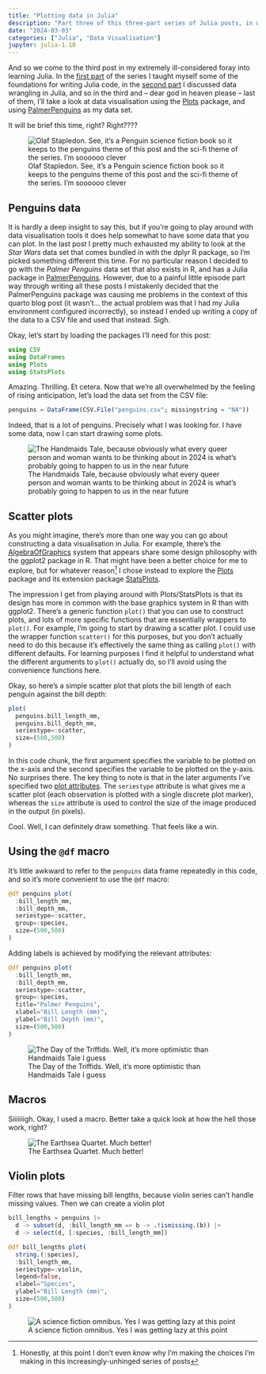 ```yaml
---
title: "Plotting data in Julia"
description: "Part three of this three-part series of Julia posts, in which I try to figure out how to draw some nice plots"
date: "2024-03-03"
categories: ["Julia", "Data Visualisation"]
jupyter: julia-1.10
--- 
```


<!--------------- post begins here ----------------->


And so we come to the third post in my extremely ill-considered foray into learning Julia. In the [first part](/posts/2024-03-01_julia-foundation/) of the series I taught myself some of the foundations for writing Julia code, in the [second part](/posts/2024-03-02_julia-data-frames/) I discussed data wrangling in Julia, and so in the third and -- dear god in heaven please -- last of them, I'll take a look at data visualisation using the [Plots](https://docs.juliaplots.org/latest/) package, and using [PalmerPenguins](https://juliapackages.com/p/palmerpenguins) as my data set.

It will be brief this time, right? Right????


::: {.column-margin}

![Olaf Stapledon. See, it's a Penguin science fiction book so it keeps to the penguins theme of this post and the sci-fi theme of the series. I'm soooooo clever](olaf-stapledon.jpg){fig-alt="Cover of 'Olaf Stapledon'"}

:::

## Penguins data

It is hardly a deep insight to say this, but if you're going to play around with data visualisation tools it does help somewhat to have some data that you can plot. In the last post I pretty much exhausted my ability to look at the *Star Wars* data set that comes bundled in with the dplyr R package, so I'm picked something different this time. For no particular reason I decided to go with the *Palmer Penguins* data set that also exists in R, and has a Julia package in [PalmerPenguins](https://juliapackages.com/p/palmerpenguins). However, due to a painful little episode part way through writing all these posts I mistakenly decided that the PalmerPenguins package was causing me problems in the context of this quarto blog post (it wasn't... the actual problem was that I had my Julia environment configured incorrectly), so instead I ended up writing a copy of the data to a CSV file and used that instead. Sigh.

Okay, let's start by loading the packages I'll need for this post:


```julia
using CSV
using DataFrames
using Plots
using StatsPlots
```

Amazing. Thrilling. Et cetera. Now that we're all overwhelmed by the feeling of rising anticipation, let's load the data set from the CSV file:

```julia
penguins = DataFrame(CSV.File("penguins.csv"; missingstring = "NA")) 
```

Indeed, that is a lot of penguins. Precisely what I was looking for. I have some data, now I can start drawing some plots.



::: {.column-margin}

![The Handmaids Tale, because obviously what every queer person and woman wants to be thinking about in 2024 is what's probably going to happen to us in the near future](handmaids-tale.jpg){fig-alt="Cover of 'The Handmaids Tale'"}

:::


## Scatter plots

As you might imagine, there's more than one way you can go about constructing a data visualisation in Julia. For example, there's the [AlgebraOfGraphics](https://aog.makie.org/stable/) system that appears share some design philosophy with the ggplot2 package in R. That might have been a better choice for me to explore, but for whatever reason^[Honestly, at this point I don't even *know* why I'm making the choices I'm making in this increasingly-unhinged series of posts] I chose instead to explore the [Plots](https://docs.juliaplots.org/latest/) package and its extension package [StatsPlots](https://docs.juliaplots.org/dev/generated/statsplots/).

The impression I get from playing around with Plots/StatsPlots is that its design has more in common with the base graphics system in R than with ggplot2. There's a generic function `plot()` that you can use to construct plots, and lots of more specific functions that are essentially wrappers to `plot()`. For example, I'm going to start by drawing a scatter plot. I could use the wrapper function `scatter()` for this purposes, but you don't actually need to do this because it's effectively the same thing as calling `plot()` with different defaults. For learning purposes I find it helpful to understand what the different arguments to `plot()` actually do, so I'll avoid using the convenience functions here. 

Okay, so here's a simple scatter plot that plots the bill length of each penguin against the bill depth:

```julia
plot(
  penguins.bill_length_mm, 
  penguins.bill_depth_mm, 
  seriestype=:scatter,
  size=(500,500)
)
```

In this code chunk, the first argument specifies the variable to be plotted on the x-axis and the second specifies the variable to be plotted on the y-axis. No surprises there. The key thing to note is that in the later arguments I've specified two [plot attributes](https://docs.juliaplots.org/latest/generated/attributes_plot/). The `seriestype` attribute is what gives me a scatter plot (each observation is plotted with a single discrete plot marker), whereas the `size` attribute is used to control the size of the image produced in the output (in pixels).

Cool. Well, I can definitely draw something. That feels like a win.


## Using the `@df` macro

It's little awkward to refer to the `penguins` data frame repeatedly in this code, and so it's more convenient to use the `@df` macro:

```julia
@df penguins plot(
  :bill_length_mm,
  :bill_depth_mm,
  seriestype=:scatter,
  group=:species,
  size=(500,500)
)
```

Adding labels is achieved by modifying the relevant attributes:

```julia
@df penguins plot(
  :bill_length_mm,
  :bill_depth_mm,
  seriestype=:scatter,
  group=:species,
  title="Palmer Penguins",
  xlabel="Bill Length (mm)",
  ylabel="Bill Depth (mm)",
  size=(500,500)
)
```




::: {.column-margin}

![The Day of the Triffids. Well, it's more optimistic than Handmaids Tale I guess](day-of-the-triffids.jpg){fig-alt="Cover of 'The Day of the Triffids'"}

:::


## Macros

Siiiiiiigh. Okay, I used a macro. Better take a quick look at how the hell those work, right? 



::: {.column-margin}

![The Earthsea Quartet. Much better!](earthsea.jpg){fig-alt="Cover of 'Earthsea: The First Four Books'"}

:::

## Violin plots

Filter rows that have missing bill lengths, because violin series can't handle missing values. Then we can create a violin plot

```julia
bill_lengths = penguins |> 
  d -> subset(d, :bill_length_mm => b -> .!ismissing.(b)) |>
  d -> select(d, [:species, :bill_length_mm])

@df bill_lengths plot(
  string.(:species),
  :bill_length_mm,
  seriestype=:violin,
  legend=false,
  xlabel="Species",
  ylabel="Bill Length (mm)",
  size=(500,500)
)
```


::: {.column-margin}

![A science fiction omnibus. Yes I was getting lazy at this point](omnibus.jpg){fig-alt="Cover of 'Science Fiction Omnibus'"}

:::



